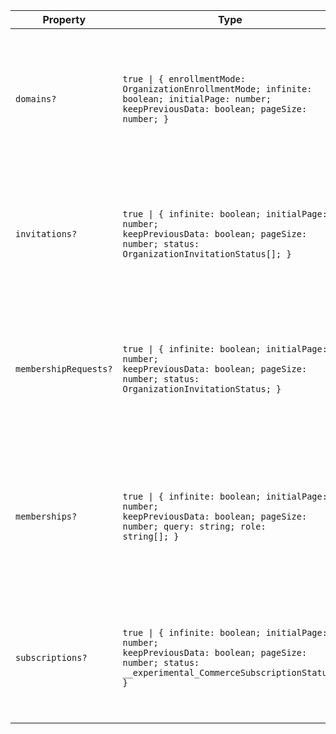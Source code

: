 | Property                                              | Type                                                                                                                                                                 | Description                                                                                                                                                                                                                                                                                                                                                                                             |
| ----------------------------------------------------- | -------------------------------------------------------------------------------------------------------------------------------------------------------------------- | ------------------------------------------------------------------------------------------------------------------------------------------------------------------------------------------------------------------------------------------------------------------------------------------------------------------------------------------------------------------------------------------------------- |
| <a id="domains"></a> `domains?`                       | <code>true \| \{ enrollmentMode: OrganizationEnrollmentMode; infinite: boolean; initialPage: number; keepPreviousData: boolean; pageSize: number; \}</code>          | If set to `true`, all default properties will be used. Otherwise, accepts an object with the following optional properties: - `enrollmentMode`: A string that filters the domains by the provided enrollment mode. - Any of the properties described in [Shared properties](#shared-properties).                                                                                                        |
| <a id="invitations"></a> `invitations?`               | <code>true \| \{ infinite: boolean; initialPage: number; keepPreviousData: boolean; pageSize: number; status: OrganizationInvitationStatus[]; \}</code>              | If set to `true`, all default properties will be used. Otherwise, accepts an object with the following optional properties: - `status`: A string that filters the invitations by the provided status. - Any of the properties described in [Shared properties](#shared-properties).                                                                                                                     |
| <a id="membershiprequests"></a> `membershipRequests?` | <code>true \| \{ infinite: boolean; initialPage: number; keepPreviousData: boolean; pageSize: number; status: OrganizationInvitationStatus; \}</code>                | If set to `true`, all default properties will be used. Otherwise, accepts an object with the following optional properties: - `status`: A string that filters the membership requests by the provided status. - Any of the properties described in [Shared properties](#shared-properties).                                                                                                             |
| <a id="memberships"></a> `memberships?`               | <code>true \| \{ infinite: boolean; initialPage: number; keepPreviousData: boolean; pageSize: number; query: string; role: string[]; \}</code>                       | If set to `true`, all default properties will be used. Otherwise, accepts an object with the following optional properties: - `role`: An array of [`OrganizationCustomRoleKey`](/docs/references/javascript/types/organization-custom-role-key). - `query`: A string that filters the memberships by the provided string. - Any of the properties described in [Shared properties](#shared-properties). |
| <a id="subscriptions"></a> `subscriptions?`           | <code>true \| \{ infinite: boolean; initialPage: number; keepPreviousData: boolean; pageSize: number; status: \_\_experimental_CommerceSubscriptionStatus; \}</code> | If set to `true`, all default properties will be used. Otherwise, accepts an object with the following optional properties: - `status`: A string that filters the subscriptions by the provided status. - Any of the properties described in [Shared properties](#shared-properties).                                                                                                                   |
